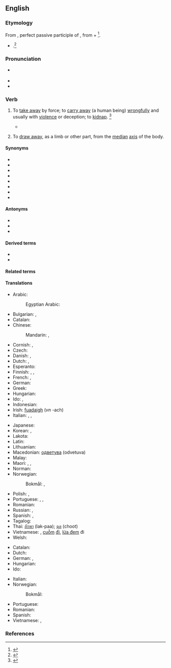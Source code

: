==English==

===Etymology===
{{root|en|ine-pro|*dewk-}}
From {{der|en|la|abductus}}, perfect passive participle of {{m|la|abduco||to lead away}}, from {{m|la|ab||away}} + {{m|la|duco||to lead}}<ref>{{R:CDOE|page=2}}</ref>.
* {{sense|physiology}} {{back-form|en|abduction}}.<ref>{{R:MW3 1976|page=3}}</ref>

===Pronunciation===
* {{a|US}} {{IPA|en|/æbˈdʌkt/|/æbˈdəkt/}}
* {{audio|en|En-us-abduct.ogg|Audio (US)}}
* {{rhymes|en|ʌkt}}

===Verb===
{{en-verb}}

# {{lb|en|transitive}} To [[take away]] by force; to [[carry away]] (a human being) [[wrongfully]] and usually with [[violence]] or deception; to [[kidnap]]. {{defdate|Early 17<sup>th</sup> century.}}<ref name=SOED>{{cite-book|last=|first=|authorlink=|coauthors=|editor=Thomas, Clayton L.|others=|title=Taber's Encyclopedic Medical Dictionary|year=1940|url=|format=|accessdate=|accessyear=|accessmonth=|edition=5th|date=|year_published=1993|month=|publisher=F. A. Davis Company|location=Philadelphia, PA|doi=|isbn=0-8036-8313-8|lccn=|ol=|pages=1|chapter=|chapterurl=|quote=}}</ref>
#* {{quote-book
|en
|year=1904
|author=Jules Verne
|title=The Master of the World
|chapter=16
|url=http://ebooks.adelaide.edu.au/v/verne/jules/v52mw/chapter16.html
|passage=That same night he had by force '''abducted''' the president and the secretary of the club, and had taken them, much against their will upon a voyage in the wonderful air-ship, the “Albatross,” which he had constructed.}}
#: {{ux|en|to '''abduct''' children}}
# {{lb|en|transitive|anatomy}} To [[draw away]], as a limb or other part, from the [[median]] [[axis]] of the body. {{defdate|Early 17<sup>th</sup> century.}}

====Synonyms====
* {{l|en|carry off}}
* {{l|en|drag away}}
* {{l|en|kidnap}}
* {{l|en|run away with}}
* {{l|en|seize}}
* {{l|en|spirit away}}
* {{l|en|stretch}}
* {{l|en|take away}}

====Antonyms====
* {{l|en|adduct}}
* {{l|en|reinstate}}
* {{l|en|restore}}

====Derived terms====
* {{l|en|abductee}}
* {{l|en|abductive}}

====Related terms====
{{col3|en
|abduce
|abducens
|abducent
|abduction
|abductor
}}

====Translations====
{{trans-top|to take away}}
* Arabic: {{t|ar|يَخْطِفّ}}
*: Egyptian Arabic: {{t|arz|يخطف|tr=yexṭaff}}
* Bulgarian: {{t+|bg|отвличам}}, {{t+|bg|похищавам}}
* Catalan: {{t+|ca|raptar}}
* Chinese:
*: Mandarin: {{t+|cmn|誘拐}}, {{t+|cmn|诱拐|tr=yòuguǎi}}
* Cornish: {{t|kw|denladra}}, {{t|kw|dengibya}}
* Czech: {{t+|cs|unést}}
* Danish: {{t+|da|bortføre}}, {{t|da|kidnappe}}
* Dutch: {{t+|nl|ontvoeren}}, {{t+|nl|kidnappen}}
* Esperanto: {{t|eo|forrabi}}
* Finnish: {{t+|fi|siepata}}, {{t+|fi|ryöstää}}, {{t+|fi|abduktoida}}
* French: {{t+|fr|enlever}}, {{t+|fr|ravir}}
* German: {{t+|de|entführen}}
* Greek: {{t+|el|απάγω}}
* Hungarian: {{t+|hu|elrabol}}
* Ido: {{t+|io|raptar}}, {{t+|io|abduktar}}
* Indonesian: {{t+|id|menculik}}
* Irish: [[fuadaigh]] (''vn'' -ach)
* Italian: {{t+|it|sottrarre}}, {{t+|it|sequestrare}}, {{t+|it|rapire}} {{gloss|people}}
{{trans-mid}}
* Japanese: {{t|ja|誘拐する|tr=yūkai suru}}
* Korean: {{t+|ko|유괴하다}}, {{t+|ko|납치하다}}
* Lakota: {{t|lkt|wiínaḣma}}
* Latin: {{t|la|raptō}}
* Lithuanian: {{t|lt|pagrobti}}
* Macedonian: [[одветува]] (odvetuva)
* Malay: {{t|ms|culik}}
* Maori: {{t|mi|kāhaki}}, {{t|mi|kāwhaki}}, {{t|mi|mautāhae}}
* Norman: {{t|nrf|enlever}}
* Norwegian:
*: Bokmål: {{t|nb|bortføre}}, {{t|nb|kidnappe}}
* Polish: {{t+|pl|uprowadzać|impf}}, {{t+|pl|uprowadzić|pf}}
* Portuguese: {{t+|pt|raptar}}, {{t+|pt|abduzir}}, {{t+|pt|sequestrar}}
* Romanian: {{t+|ro|răpi}}
* Russian: {{t+|ru|похища́ть|impf}}, {{t+|ru|похи́тить|pf}}
* Spanish: {{t+|es|raptar}}, {{t+|es|secuestrar}}
* Tagalog: {{t|tl|dukot}}
* Thai: [[ลักพา]] (lak-paa); [[ฉุด]] (choot)
* Vietnamese: {{t+|vi|bắt cóc}}, [[cuỗm]] [[đi]], [[lừa đem]] đi
* Welsh: {{t+|cy|cipio}}
{{trans-bottom}}

{{trans-top|to draw away from its ordinary position}}
* Catalan: {{t+|ca|abduir}}
* Dutch: {{t+|nl|abduceren}}
* German: {{t|de|abspreizen}}, {{t+|de|wegziehen}}
* Hungarian: {{t+|hu|elmozdít}}
* Ido: {{t+|io|abduktar}}
{{trans-mid}}
* Italian: {{t+|it|abdurre}}
* Norwegian:
*: Bokmål: {{t|nb|abdusere}}
* Portuguese: {{t+|pt|abduzir}}
* Romanian: {{t|ro|abduce}}
* Spanish: {{t+|es|abducir}}
* Vietnamese: {{t|vi|[[rẽ]] [[ra]]}}, {{t|vi|[[giạng]] ra}}
{{trans-bottom}}

===References===
<references/>